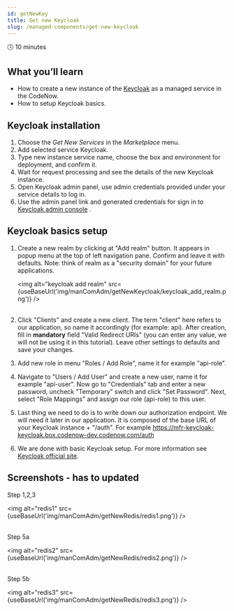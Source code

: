 ```yaml
---
id: getNewKey
title: Get new Keycloak
slug: /managed-components/get-new-keycloak
---
```



🕓 10 minutes

## What you’ll learn
- How to create a new instance of the [Keycloak](https://www.keycloak.org/) as a managed service in the CodeNow.
- How to setup Keycloak basics.



## Keycloak installation

1. Choose the _Get New Services_ in the _Marketplace_ menu.
2. Add selected service Keycloak.
3. Type new instance service name, choose the box and environment for deployment, and confirm it.
4. Wait for request processing and see the details of the new Keycloak instance.
5. Open Keycloak admin panel, use admin credentials provided under your service details to log in.
6. Use the admin panel link and generated credentials for sign in to [Keycloak admin console](https://www.keycloak.org/docs/latest/getting_started/index.html#logging-into-the-admin-console) .

## Keycloak basics setup

1. Create a new realm by clicking at "Add realm" button. It appears in popup menu at the top of left navigation pane. Confirm and leave it with defaults. Note: think of realm as a "security domain" for your future applications.

   <img alt="keycloak add realm" src={useBaseUrl('img/manComAdm/getNewKeycloak/keycloak_add_realm.png')} /> <br/><br/>

2. Click "Clients" and create a new client. The term "client" here refers to our application, so name it accordingly (for example: api). After creation, fill in **mandatory** field "Valid Redirect URIs" (you can enter any value, we will not be using it in this tutorial). Leave other settings to defaults and save your changes.

3. Add new role in menu "Roles / Add Role", name it for example "api-role".

4. Navigate to "Users / Add User" and create a new user, name it for example "api-user". Now go to "Credentials" tab and enter a new password, uncheck "Temporary" switch and click "Set Password". Next, select "Role Mappings" and assign our role (api-role) to this user.

5. Last thing we need to do is to write down our authorization endpoint. We will need it later  in our application. It is composed of the base URL of your Keycloak instance + "/auth". For example https://mfr-keycloak-keycloak.box.codenow-dev.codenow.com/auth

6. We are done with basic Keycloak setup. For more information see [Keycloak official site](https://www.keycloak.org/docs/latest/getting_started/index.html#logging-into-the-admin-console).


## Screenshots - has to updated

Step 1,2,3

<img alt="redis1" src={useBaseUrl('img/manComAdm/getNewRedis/redis1.png')} />
<br/><br/>

Step 5a

<img alt="redis2" src={useBaseUrl('img/manComAdm/getNewRedis/redis2.png')} />
<br/><br/>

Step 5b

<img alt="redis3" src={useBaseUrl('img/manComAdm/getNewRedis/redis3.png')} />